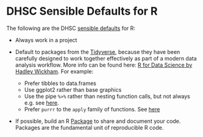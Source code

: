# DHSC Sensible Defaults for R {#r_defaults}
The following are the DHSC [sensible defaults](principle_sensible_defaults.md) for R:

* Always work in a project

* Default to packages from the [Tidyverse](http://tidyverse.org/), because they have been carefully designed to work together effectively as part of a modern data analysis workflow. More info can be found here: [R for Data Science by Hadley Wickham](http://r4ds.had.co.nz). For example:
   * Prefer tibbles to data.frames
   * Use ggplot2 rather than base graphics
   * Use the pipe `%>%` rather than nesting function calls, but not always e.g. see [here](https://twitter.com/hadleywickham/status/603883121197514752).
   * Prefer `purrr` to the `apply` family of functions. See [here](http://r4ds.had.co.nz/iteration.html#the-map-functions)

* If possible, build an R [Package](http://r-pkgs.had.co.nz/) to share and document your code. Packages are the fundamental unit of reproducible R code.
